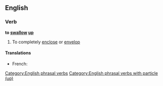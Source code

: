 ==English==

===Verb===
'''to [[swallow]] [[up]]'''

# To completely [[enclose]] or [[envelop]]

====Translations====
* French: {{t+|fr|engloutir}}

[[Category:English phrasal verbs]]
[[Category:English phrasal verbs with particle (up)]]